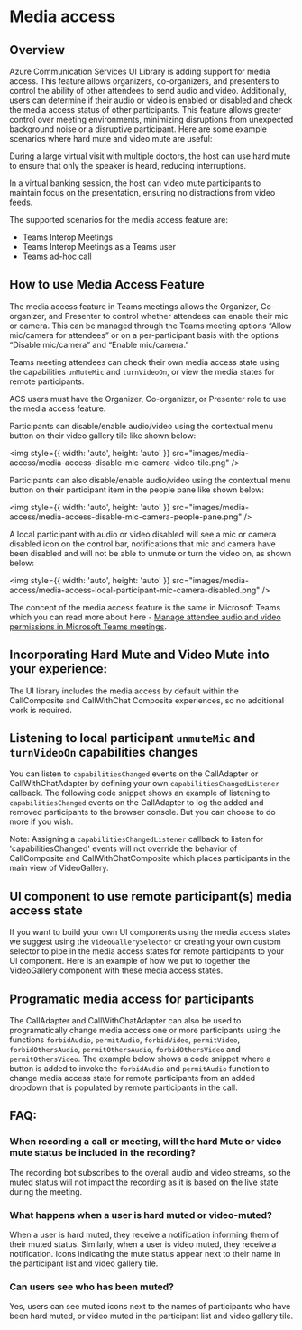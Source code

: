 

<Meta title="Concepts/MediaAccess" />

# Media access

## Overview

Azure Communication Services UI Library is adding support for media access.
This feature allows organizers, co-organizers, and presenters to control the ability of other attendees to send audio and video.
Additionally, users can determine if their audio or video is enabled or disabled and check the media access status of other participants.
This feature allows greater control over meeting environments, minimizing disruptions from unexpected background noise or a disruptive participant.
Here are some example scenarios where hard mute and video mute are useful:

During a large virtual visit with multiple doctors, the host can use hard mute to ensure that only the speaker is heard, reducing interruptions.

In a virtual banking session, the host can video mute participants to maintain focus on the presentation, ensuring no distractions from video feeds.

The supported scenarios for the media access feature are:

- Teams Interop Meetings
- Teams Interop Meetings as a Teams user
- Teams ad-hoc call

## How to use Media Access Feature

The media access feature in Teams meetings allows the Organizer, Co-organizer, and Presenter to control whether attendees can enable their mic or camera.
This can be managed through the Teams meeting options “Allow mic/camera for attendees” or on a per-participant basis with the options “Disable mic/camera” and “Enable mic/camera.”

Teams meeting attendees can check their own media access state using the capabilities `unMuteMic` and `turnVideoOn`, or view the media states for remote participants.

ACS users must have the Organizer, Co-organizer, or Presenter role to use the media access feature.

Participants can disable/enable audio/video using the contextual menu button on their video gallery tile like shown below:

<img
  style={{ width: 'auto', height: 'auto' }}
  src="images/media-access/media-access-disable-mic-camera-video-tile.png"
/>

Participants can also disable/enable audio/video using the contextual menu button on their participant item in the people pane like
shown below:

<img
  style={{ width: 'auto', height: 'auto' }}
  src="images/media-access/media-access-disable-mic-camera-people-pane.png"
/>

A local participant with audio or video disabled will see a mic or camera disabled icon on the control bar, notifications that mic and camera have been disabled and will not be able to unmute or turn the video on, as shown below:

<img
  style={{ width: 'auto', height: 'auto' }}
  src="images/media-access/media-access-local-participant-mic-camera-disabled.png"
/>

The concept of the media access feature is the same in Microsoft Teams which you can read
more about here -
[Manage attendee audio and video permissions in Microsoft Teams meetings](https://support.microsoft.com/en-us/office/manage-attendee-audio-and-video-permissions-in-microsoft-teams-meetings-f9db15e1-f46f-46da-95c6-34f9f39e671a).

## Incorporating Hard Mute and Video Mute into your experience:

The UI library includes the media access by default within the CallComposite and CallWithChat Composite experiences, so no additional work is required.

## Listening to local participant `unmuteMic` and `turnVideoOn` capabilities changes

You can listen to `capabilitiesChanged` events on the CallAdapter or CallWithChatAdapter by defining your own
`capabilitiesChangedListener` callback. The following code snippet shows an example of listening to `capabilitiesChanged`
events on the CallAdapter to log the added and removed participants to the browser console. But you can choose to
do more if you wish.

<Source code={MediaAccessMicCameraCapabilitiesText} />

Note: Assigning a `capabilitiesChangedListener` callback to listen for 'capabilitiesChanged' events will not override the
behavior of CallComposite and CallWithChatComposite which places participants in the main view of
VideoGallery.

## UI component to use remote participant(s) media access state

If you want to build your own UI components using the media access states we suggest using the `VideoGallerySelector` or creating your own custom selector to pipe in the media access states for remote participants to your UI component.
Here is an example of how we put to together the VideoGallery component with these media access states.

<Source code={MediaAccessRemoteParticipantsText} />

## Programatic media access for participants

The CallAdapter and CallWithChatAdapter can also be used to programatically change media access one or more participants using
the functions `forbidAudio`, `permitAudio`, `forbidVideo`, `permitVideo`, `forbidOthersAudio`, `permitOthersAudio`, `forbidOthersVideo` and `permitOthersVideo`.
The example below shows a code snippet where a button is added to invoke the `forbidAudio` and `permitAudio` function to change media access state
for remote participants from an added dropdown that is populated by remote participants in the call.

<Source code={CustomMediaAccessCompositeText} />

## FAQ:

### When recording a call or meeting, will the hard Mute or video mute status be included in the recording?

The recording bot subscribes to the overall audio and video streams, so the muted status will not impact the recording as it is based on the live state during the meeting.

### What happens when a user is hard muted or video-muted?

When a user is hard muted, they receive a notification informing them of their muted status. Similarly, when a user is video muted, they receive a notification. Icons indicating the mute status appear next to their name in the participant list and video gallery tile.

### Can users see who has been muted?

Yes, users can see muted icons next to the names of participants who have been hard muted, or video muted in the participant list and video gallery tile.
